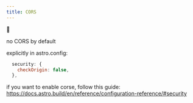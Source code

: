 ```yaml
---
title: CORS
---
```

🚜




no CORS by default 

explicitly in astro.config:

```js
  security: {
    checkOrigin: false,
  },
```


if you want to enable corse, follow this guide: https://docs.astro.build/en/reference/configuration-reference/#security